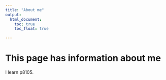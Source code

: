 ```yaml
---
title: "About me"
output: 
  html_document:
    toc: true
    toc_float: true

---
```


# This page has information about me

I learn p8105.